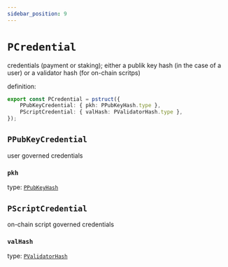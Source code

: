 ```yaml
---
sidebar_position: 9
---
```


# `PCredential`

credentials (payment or staking);
either a publik key hash (in the case of a user) or a validator hash (for on-chain scritps)

definition:

```ts
export const PCredential = pstruct({
    PPubKeyCredential: { pkh: PPubKeyHash.type },
    PScriptCredential: { valHash: PValidatorHash.type },
});
```

## `PPubKeyCredential`

user governed credentials

### `pkh`

type: [`PPubKeyHash`](./PPubKeyHash)


## `PScriptCredential`

on-chain script governed credentials

### `valHash`

type: [`PValidatorHash`](./PValidatorHash)
